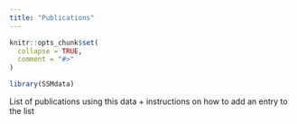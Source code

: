 ```yaml
---
title: "Publications"
---
```


```r
knitr::opts_chunk$set(
  collapse = TRUE,
  comment = "#>"
)
```

```r
library(SSMdata)
```

List of publications using this data + instructions on how to add an entry to the list
